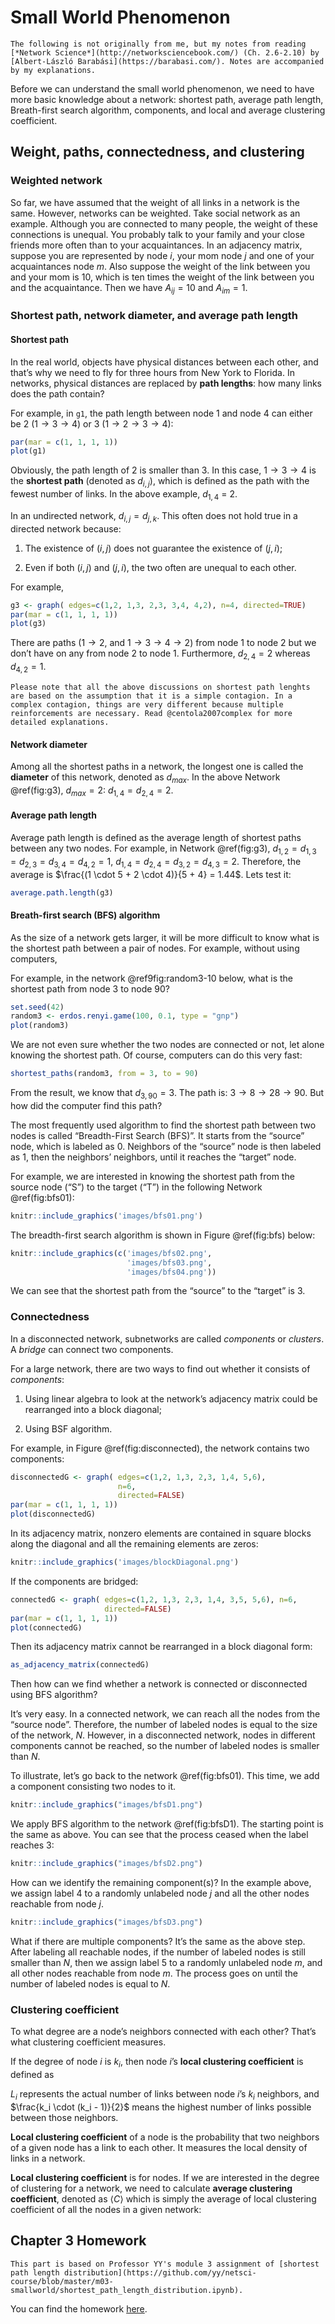 # Small World Phenomenon{#SmallWorld}

```block2
The following is not originally from me, but my notes from reading [*Network Science*](http://networksciencebook.com/) (Ch. 2.6-2.10) by [Albert-László Barabási](https://barabasi.com/). Notes are accompanied by my explanations. 
```

Before we can understand the small world phenomenon, we need to have more basic knowledge about a network: shortest path, average path length, Breath-first search algorithm, components, and local and average clustering coefficient. 

## Weight, paths, connectedness, and clustering
### Weighted network
So far, we have assumed that the weight of all links in a network is the same. However, networks can be weighted. Take social network as an example. Although you are connected to many people, the weight of these connections is unequal. You probably talk to your family and your close friends more often than to your acquaintances. In an adjacency matrix, suppose you are represented by node $i$, your mom node $j$ and one of your acquaintances node $m$. Also suppose the weight of the link between you and your mom is $10$, which is ten times the weight of the link between you and the acquaintance. Then we have $A_{ij} = 10$ and $A_{im} = 1$. 

### Shortest path, network diameter, and average path length

#### Shortest path
In the real world, objects have physical distances between each other, and that's why we need to fly for three hours from New York to Florida. In networks, physical distances are replaced by **path lengths**: how many links does the path contain?

For example, in `g1`, the path length between node $1$ and node $4$ can either be 2 ($1 \to 3 \to 4$) or 3 ($1 \to 2 \to 3 \to 4$):

```r
par(mar = c(1, 1, 1, 1))
plot(g1)
```

Obviously, the path length of $2$ is smaller than $3$. In this case, $1 \to 3 \to 4$ is the **shortest path** (denoted as $d_{i,j}$), which is defined as the path with the fewest number of links. In the above example, $d_{1,4}$ = 2.

In an undirected network, $d_{i,j} = d_{j,k}$. This often does not hold true in a directed network because:

1. The existence of $(i, j)$ does not guarantee the existence of $(j, i)$;

2. Even if both $(i, j)$ and $(j, i)$, the two often are unequal to each other. 

For example,

```r
g3 <- graph( edges=c(1,2, 1,3, 2,3, 3,4, 4,2), n=4, directed=TRUE)
par(mar = c(1, 1, 1, 1))
plot(g3)
```

There are paths ($1 \to 2$, and $1 \to 3 \to 4 \to 2$) from node $1$ to node $2$ but we don't have on any from node $2$ to node $1$. Furthermore, $d_{2, 4} = 2$ whereas $d_{4,2} = 1$. 

```block2
Please note that all the above discussions on shortest path lenghts are based on the assumption that it is a simple contagion. In a complex contagion, things are very different because multiple reinforcements are necessary. Read @centola2007complex for more detailed explanations. 
```

#### Network diameter
Among all the shortest paths in a network, the longest one is called the **diameter** of this network, denoted as $d_{max}$. In the above Network \@ref(fig:g3), $d_{max} = 2$: $d_{1,4} = d_{2,4} = 2$.

#### Average path length
Average path length is defined as the average length of shortest paths between any two nodes. For example, in Network \@ref(fig:g3), $d_{1,2} = d_{1,3} = d_{2,3} = d_{3,4} = d_{4,2} = 1$, $d_{1,4} = d_{2,4} = d_{3,2} = d_{4,3}  = 2$. Therefore, the average is $\frac{(1 \cdot 5 + 2 \cdot 4)}{5 + 4} = 1.44$. Lets test it:

```r
average.path.length(g3)
```

#### Breath-first search (BFS) algorithm
As the size of a network gets larger, it will be more difficult to know what is the shortest path between a pair of nodes. For example, without using computers, 

For example, in the network \@ref9fig:random3-10 below, what is the shortest path from node $3$ to node $90$?

```r
set.seed(42)
random3 <- erdos.renyi.game(100, 0.1, type = "gnp")
plot(random3)
```

We are not even sure whether the two nodes are connected or not, let alone knowing the shortest path. Of course, computers can do this very fast:

```r
shortest_paths(random3, from = 3, to = 90)
```

From the result, we know that $d_{3, 90} = 3$. The path is: $3 \to 8 \to 28 \to 90$. But how did the computer find this path? 

The most frequently used algorithm to find the shortest path between two nodes is called "Breadth-First Search (BFS)". It starts from the "source" node, which is labeled as $0$. Neighbors of the "source" node is then labeled as $1$, then the neighbors' neighbors, until it reaches the "target" node. 

For example, we are interested in knowing the shortest path from the source node ("S") to the target ("T") in the following Network \@ref(fig:bfs01):

```r
knitr::include_graphics('images/bfs01.png')
```

The breadth-first search algorithm is shown in Figure \@ref(fig:bfs) below:

```r
knitr::include_graphics(c('images/bfs02.png', 
                          'images/bfs03.png',
                          'images/bfs04.png'))
```

We can see that the shortest path from the "source" to the "target" is $3$. 

### Connectedness
In a disconnected network, subnetworks are called *components* or *clusters*. A *bridge* can connect two components. 

For a large network, there are two ways to find out whether it consists of *components*:

1. Using linear algebra to look at the network's adjacency matrix could be rearranged into a block diagonal;

2. Using BSF algorithm. 

For example, in Figure \@ref(fig:disconnected), the network contains two components:

```r
disconnectedG <- graph( edges=c(1,2, 1,3, 2,3, 1,4, 5,6), 
                        n=6, 
                        directed=FALSE)
par(mar = c(1, 1, 1, 1))
plot(disconnectedG)
```

In its adjacency matrix, nonzero elements are contained in square blocks along the diagonal and all the remaining elements are zeros:

```r
knitr::include_graphics('images/blockDiagonal.png')
```

If the components are bridged:

```r
connectedG <- graph( edges=c(1,2, 1,3, 2,3, 1,4, 3,5, 5,6), n=6, 
                     directed=FALSE)
par(mar = c(1, 1, 1, 1))
plot(connectedG)
```

Then its adjacency matrix cannot be rearranged in a block diagonal form:

```r
as_adjacency_matrix(connectedG)
```

Then how can we find whether a network is connected or disconnected using BFS algorithm? 

It's very easy. In a connected network, we can reach all the nodes from the "source node". Therefore, the number of labeled nodes is equal to the size of the network, $N$. However, in a disconnected network, nodes in different components cannot be reached, so the number of labeled nodes is smaller than $N$. 

To illustrate, let's go back to the network \@ref(fig:bfs01). This time, we add a component consisting two nodes to it.

```r
knitr::include_graphics("images/bfsD1.png")
```

We apply BFS algorithm to the network \@ref(fig:bfsD1). The starting point is the same as above. You can see that the process ceased when the label reaches $3$:

```r
knitr::include_graphics("images/bfsD2.png")
```

How can we identify the remaining component(s)? In the example above, we assign label $4$ to a randomly unlabeled node $j$ and all the other nodes reachable from node $j$.

```r
knitr::include_graphics("images/bfsD3.png")
```

What if there are multiple components? It's the same as the above step. After labeling all reachable nodes, if the number of labeled nodes is still smaller than $N$, then we assign label $5$ to a randomly unlabeled node $m$, and all other nodes reachable from node $m$. The process goes on until the number of labeled nodes is equal to $N$. 

### Clustering coefficient
To what degree are a node's neighbors connected with each other? That's what clustering coefficient measures. 

If the degree of node $i$ is $k_i$, then node $i$'s **local clustering coefficient** is defined as

\begin{equation}
\begin{split}
  C_i & = L_i ÷ \frac{k_i \cdot (k_i - 1)}{2} \\
  & = \frac{2 \cdot L_i}{k_i \cdot (k_i - 1)}
\end{split}
(\#eq:localClustering)
\end{equation}

$L_i$ represents the actual number of links between node $i$'s $k_i$ neighbors, and $\frac{k_i \cdot (k_i - 1)}{2}$ means the highest number of links possible between those neighbors. 

**Local clustering coefficient** of a node is the probability that two neighbors of a given node has a link to each other. It measures the local density of links in a network. 

**Local clustering coefficient** is for nodes. If we are interested in the degree of clustering for a network, we need to calculate **average clustering coefficient**, denoted as $\langle C \rangle$ which is simply the average of local clustering coefficient of all the nodes in a given network:

\begin{equation}
   \langle C \rangle = \frac{1}{N} \cdot \sum_{i = 1}^N C_i
(\#eq:avergeClustering)
\end{equation}

## Chapter 3 Homework
```block2
This part is based on Professor YY's module 3 assignment of [shortest path length distribution](https://github.com/yy/netsci-course/blob/master/m03-smallworld/shortest_path_length_distribution.ipynb).
```

You can find the homework [here](https://github.com/yy/netsci-course/blob/master/m03-smallworld/shortest_path_length_distribution.ipynb).
